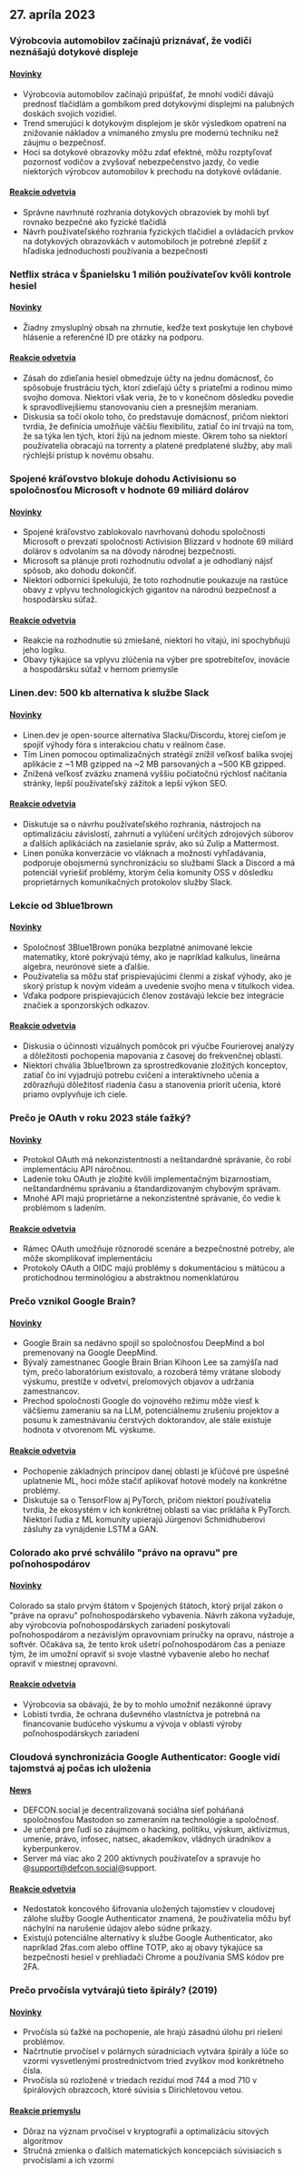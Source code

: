 

<CallToAction />

<Steps>

## 27. apríla 2023

### Výrobcovia automobilov začínajú priznávať, že vodiči neznášajú dotykové displeje

#### [Novinky](https://slate.com/business/2023/04/cars-buttons-touchscreens-vw-porsche-nissan-hyundai.html)

- Výrobcovia automobilov začínajú pripúšťať, že mnohí vodiči dávajú prednosť tlačidlám a gombíkom pred dotykovými displejmi na palubných doskách svojich vozidiel.
- Trend smerujúci k dotykovým displejom je skôr výsledkom opatrení na znižovanie nákladov a vnímaného zmyslu pre modernú techniku než záujmu o bezpečnosť.
- Hoci sa dotykové obrazovky môžu zdať efektné, môžu rozptyľovať pozornosť vodičov a zvyšovať nebezpečenstvo jazdy, čo vedie niektorých výrobcov automobilov k prechodu na dotykové ovládanie.

#### [Reakcie odvetvia](http://news.ycombinator.com/item?id=35720865)

- Správne navrhnuté rozhrania dotykových obrazoviek by mohli byť rovnako bezpečné ako fyzické tlačidlá
- Návrh používateľského rozhrania fyzických tlačidiel a ovládacích prvkov na dotykových obrazovkách v automobiloch je potrebné zlepšiť z hľadiska jednoduchosti používania a bezpečnosti

### Netflix stráca v Španielsku 1 milión používateľov kvôli kontrole hesiel

#### [Novinky](https://www.bloomberg.com/news/articles/2023-04-25/netflix-loses-1-million-users-in-spain-over-password-policing)

- Žiadny zmysluplný obsah na zhrnutie, keďže text poskytuje len chybové hlásenie a referenčné ID pre otázky na podporu.

#### [Reakcie odvetvia](http://news.ycombinator.com/item?id=35710269)

- Zásah do zdieľania hesiel obmedzuje účty na jednu domácnosť, čo spôsobuje frustráciu tých, ktorí zdieľajú účty s priateľmi a rodinou mimo svojho domova. Niektorí však veria, že to v konečnom dôsledku povedie k spravodlivejšiemu stanovovaniu cien a presnejším meraniam.
- Diskusia sa točí okolo toho, čo predstavuje domácnosť, pričom niektorí tvrdia, že definícia umožňuje väčšiu flexibilitu, zatiaľ čo iní trvajú na tom, že sa týka len tých, ktorí žijú na jednom mieste. Okrem toho sa niektorí používatelia obracajú na torrenty a platené predplatené služby, aby mali rýchlejší prístup k novému obsahu.

### Spojené kráľovstvo blokuje dohodu Activisionu so spoločnosťou Microsoft v hodnote 69 miliárd dolárov

#### [Novinky](https://www.bloomberg.com/news/articles/2023-04-26/microsoft-s-69-billion-activision-deal-blocked-by-uk-watchdog)

- Spojené kráľovstvo zablokovalo navrhovanú dohodu spoločnosti Microsoft o prevzatí spoločnosti Activision Blizzard v hodnote 69 miliárd dolárov s odvolaním sa na dôvody národnej bezpečnosti.
- Microsoft sa plánuje proti rozhodnutiu odvolať a je odhodlaný nájsť spôsob, ako dohodu dokončiť.
- Niektorí odborníci špekulujú, že toto rozhodnutie poukazuje na rastúce obavy z vplyvu technologických gigantov na národnú bezpečnosť a hospodársku súťaž.

#### [Reakcie odvetvia](http://news.ycombinator.com/item?id=35711968)

- Reakcie na rozhodnutie sú zmiešané, niektorí ho vítajú, iní spochybňujú jeho logiku.
- Obavy týkajúce sa vplyvu zlúčenia na výber pre spotrebiteľov, inovácie a hospodársku súťaž v hernom priemysle

### Linen.dev: 500 kb alternatíva k službe Slack

#### [Novinky](https://www.linen.dev/s/linen/t/10511167/linen-dev-the-500kb-slack-alternative)

- Linen.dev je open-source alternatíva Slacku/Discordu, ktorej cieľom je spojiť výhody fóra s interakciou chatu v reálnom čase.
- Tím Linen pomocou optimalizačných stratégií znížil veľkosť balíka svojej aplikácie z ~1 MB gzipped na ~2 MB parsovaných a ~500 KB gzipped.
- Znížená veľkosť zväzku znamená vyššiu počiatočnú rýchlosť načítania stránky, lepší používateľský zážitok a lepší výkon SEO.

#### [Reakcie odvetvia](http://news.ycombinator.com/item?id=35718417)

- Diskutuje sa o návrhu používateľského rozhrania, nástrojoch na optimalizáciu závislostí, zahrnutí a vylúčení určitých zdrojových súborov a ďalších aplikáciách na zasielanie správ, ako sú Zulip a Mattermost.
- Linen ponúka konverzácie vo vláknach a možnosti vyhľadávania, podporuje obojsmernú synchronizáciu so službami Slack a Discord a má potenciál vyriešiť problémy, ktorým čelia komunity OSS v dôsledku proprietárnych komunikačných protokolov služby Slack.

### Lekcie od 3blue1brown

#### [Novinky](https://www.3blue1brown.com/)

- Spoločnosť 3Blue1Brown ponúka bezplatné animované lekcie matematiky, ktoré pokrývajú témy, ako je napríklad kalkulus, lineárna algebra, neurónové siete a ďalšie.
- Používatelia sa môžu stať prispievajúcimi členmi a získať výhody, ako je skorý prístup k novým videám a uvedenie svojho mena v titulkoch videa.
- Vďaka podpore prispievajúcich členov zostávajú lekcie bez integrácie značiek a sponzorských odkazov.

#### [Reakcie odvetvia](http://news.ycombinator.com/item?id=35714228)

- Diskusia o účinnosti vizuálnych pomôcok pri výučbe Fourierovej analýzy a dôležitosti pochopenia mapovania z časovej do frekvenčnej oblasti.
- Niektorí chvália 3blue1brown za sprostredkovanie zložitých konceptov, zatiaľ čo iní vyjadrujú potrebu cvičení a interaktívneho učenia a zdôrazňujú dôležitosť riadenia času a stanovenia priorít učenia, ktoré priamo ovplyvňuje ich ciele.

### Prečo je OAuth v roku 2023 stále ťažký?

#### [Novinky](https://www.nango.dev/blog/why-is-oauth-still-hard)

- Protokol OAuth má nekonzistentnosti a neštandardné správanie, čo robí implementáciu API náročnou.
- Ladenie toku OAuth je zložité kvôli implementačným bizarnostiam, neštandardnému správaniu a štandardizovaným chybovým správam.
- Mnohé API majú proprietárne a nekonzistentné správanie, čo vedie k problémom s ladením.

#### [Reakcie odvetvia](http://news.ycombinator.com/item?id=35713518)

- Rámec OAuth umožňuje rôznorodé scenáre a bezpečnostné potreby, ale môže skomplikovať implementáciu
- Protokoly OAuth a OIDC majú problémy s dokumentáciou s mätúcou a protichodnou terminológiou a abstraktnou nomenklatúrou

### Prečo vznikol Google Brain?

#### [Novinky](https://www.moderndescartes.com/essays/why_brain/)

- Google Brain sa nedávno spojil so spoločnosťou DeepMind a bol premenovaný na Google DeepMind.
- Bývalý zamestnanec Google Brain Brian Kihoon Lee sa zamýšľa nad tým, prečo laboratórium existovalo, a rozoberá témy vrátane slobody výskumu, prestíže v odvetví, prelomových objavov a udržania zamestnancov.
- Prechod spoločnosti Google do vojnového režimu môže viesť k väčšiemu zameraniu sa na LLM, potenciálnemu zrušeniu projektov a posunu k zamestnávaniu čerstvých doktorandov, ale stále existuje hodnota v otvorenom ML výskume.

#### [Reakcie odvetvia](http://news.ycombinator.com/item?id=35716216)

- Pochopenie základných princípov danej oblasti je kľúčové pre úspešné uplatnenie ML, hoci môže stačiť aplikovať hotové modely na konkrétne problémy.
- Diskutuje sa o TensorFlow aj PyTorch, pričom niektorí používatelia tvrdia, že ekosystém v ich konkrétnej oblasti sa viac prikláňa k PyTorch. Niektorí ľudia z ML komunity upierajú Jürgenovi Schmidhuberovi zásluhy za vynájdenie LSTM a GAN.

### Colorado ako prvé schválilo "právo na opravu" pre poľnohospodárov

#### [Novinky](https://www.wivb.com/news/colorado-becomes-1st-to-pass-right-to-repair-for-farmers/)

Colorado sa stalo prvým štátom v Spojených štátoch, ktorý prijal zákon o "práve na opravu" poľnohospodárskeho vybavenia.
Návrh zákona vyžaduje, aby výrobcovia poľnohospodárskych zariadení poskytovali poľnohospodárom a nezávislým opravovniam príručky na opravu, nástroje a softvér.
Očakáva sa, že tento krok ušetrí poľnohospodárom čas a peniaze tým, že im umožní opraviť si svoje vlastné vybavenie alebo ho nechať opraviť v miestnej opravovni.

#### [Reakcie odvetvia](http://news.ycombinator.com/item?id=35714294)

- Výrobcovia sa obávajú, že by to mohlo umožniť nezákonné úpravy
- Lobisti tvrdia, že ochrana duševného vlastníctva je potrebná na financovanie budúceho výskumu a vývoja v oblasti výroby poľnohospodárskych zariadení

### Cloudová synchronizácia Google Authenticator: Google vidí tajomstvá aj počas ich uloženia

#### [News](https://defcon.social/@mysk/110262313275622023)

- DEFCON.social je decentralizovaná sociálna sieť poháňaná spoločnosťou Mastodon so zameraním na technológie a spoločnosť.
- Je určená pre ľudí so záujmom o hacking, politiku, výskum, aktivizmus, umenie, právo, infosec, natsec, akademikov, vládnych úradníkov a kyberpunkerov.
- Server má viac ako 2 200 aktívnych používateľov a spravuje ho @support@defcon.social@support.

#### [Reakcie odvetvia](http://news.ycombinator.com/item?id=35708869)

- Nedostatok koncového šifrovania uložených tajomstiev v cloudovej zálohe služby Google Authenticator znamená, že používatelia môžu byť náchylní na narušenie údajov alebo súdne príkazy.
- Existujú potenciálne alternatívy k službe Google Authenticator, ako napríklad 2fas.com alebo offline TOTP, ako aj obavy týkajúce sa bezpečnosti hesiel v prehliadači Chrome a používania SMS kódov pre 2FA.

### Prečo prvočísla vytvárajú tieto špirály? (2019)

#### [Novinky](https://www.3blue1brown.com/lessons/prime-spirals)

- Prvočísla sú ťažké na pochopenie, ale hrajú zásadnú úlohu pri riešení problémov.
- Načrtnutie prvočísel v polárnych súradniciach vytvára špirály a lúče so vzormi vysvetlenými prostredníctvom tried zvyškov mod konkrétneho čísla.
- Prvočísla sú rozložené v triedach rezíduí mod 744 a mod 710 v špirálových obrazcoch, ktoré súvisia s Dirichletovou vetou.

#### [Reakcie priemyslu](http://news.ycombinator.com/item?id=35708359)

- Dôraz na význam prvočísel v kryptografii a optimalizáciu sitových algoritmov
- Stručná zmienka o ďalších matematických koncepciách súvisiacich s prvočíslami a ich vzormi

</Steps>